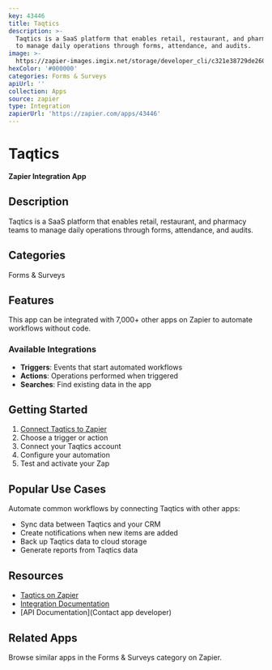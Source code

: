 ```yaml
---
key: 43446
title: Taqtics
description: >-
  Taqtics is a SaaS platform that enables retail, restaurant, and pharmacy teams
  to manage daily operations through forms, attendance, and audits.
image: >-
  https://zapier-images.imgix.net/storage/developer_cli/c321e38729de260c4e5f25110c4751b5.png?auto=format%2Ccompress&ixlib=python-3.0.0&q=50
hexColor: '#000000'
categories: Forms & Surveys
apiUrl: ''
collection: Apps
source: zapier
type: Integration
zapierUrl: 'https://zapier.com/apps/43446'
---
```

# Taqtics

**Zapier Integration App**

## Description

Taqtics is a SaaS platform that enables retail, restaurant, and pharmacy teams to manage daily operations through forms, attendance, and audits.

## Categories

Forms & Surveys

## Features

This app can be integrated with 7,000+ other apps on Zapier to automate workflows without code.

### Available Integrations

- **Triggers**: Events that start automated workflows
- **Actions**: Operations performed when triggered
- **Searches**: Find existing data in the app

## Getting Started

1. [Connect Taqtics to Zapier](https://zapier.com/apps/43446)
2. Choose a trigger or action
3. Connect your Taqtics account
4. Configure your automation
5. Test and activate your Zap

## Popular Use Cases

Automate common workflows by connecting Taqtics with other apps:

- Sync data between Taqtics and your CRM
- Create notifications when new items are added
- Back up Taqtics data to cloud storage
- Generate reports from Taqtics data

## Resources

- [Taqtics on Zapier](https://zapier.com/apps/43446)
- [Integration Documentation](https://zapier.com/apps/43446/integrations)
- [API Documentation](Contact app developer)

## Related Apps

Browse similar apps in the Forms & Surveys category on Zapier.
